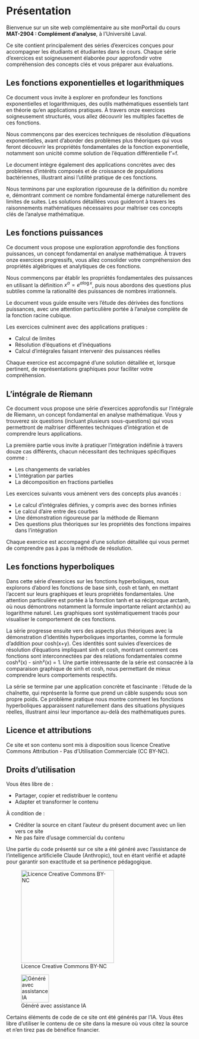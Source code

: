 # Présentation  {.unnumbered}

Bienvenue sur un site web complémentaire au site monPortail du cours **MAT-2904 : Complément d'analyse**, à l'Université Laval.

Ce site contient principalement des séries d'exercices conçues pour accompagner les étudiants et étudiantes dans le cours. Chaque série d'exercices est soigneusement élaborée pour approfondir votre compréhension des concepts clés et vous préparer aux évaluations.

## Les fonctions exponentielles et logarithmiques  {.unnumbered}

Ce document vous invite à explorer en profondeur les fonctions exponentielles et logarithmiques, des outils mathématiques essentiels tant en théorie qu'en applications pratiques. À travers onze exercices soigneusement structurés, vous allez découvrir les multiples facettes de ces fonctions.

Nous commençons par des exercices techniques de résolution d'équations exponentielles, avant d'aborder des problèmes plus théoriques qui vous feront découvrir les propriétés fondamentales de la fonction exponentielle, notamment son unicité comme solution de l'équation différentielle f'=f.

Le document intègre également des applications concrètes avec des problèmes d'intérêts composés et de croissance de populations bactériennes, illustrant ainsi l'utilité pratique de ces fonctions.

Nous terminons par une exploration rigoureuse de la définition du nombre e, démontrant comment ce nombre fondamental émerge naturellement des limites de suites. Les solutions détaillées vous guideront à travers les raisonnements mathématiques nécessaires pour maîtriser ces concepts clés de l'analyse mathématique.

## Les fonctions puissances  {.unnumbered}

Ce document vous propose une exploration approfondie des fonctions puissances, un concept fondamental en analyse mathématique. À travers onze exercices progressifs, vous allez consolider votre compréhension des propriétés algébriques et analytiques de ces fonctions.

Nous commençons par établir les propriétés fondamentales des puissances en utilisant la définition $x^{\alpha} = e^{\alpha \log x}$, puis nous abordons des questions plus subtiles comme la rationalité des puissances de nombres irrationnels. 

Le document vous guide ensuite vers l'étude des dérivées des fonctions puissances, avec une attention particulière portée à l'analyse complète de la fonction racine cubique. 

Les exercices culminent avec des applications pratiques : 

- Calcul de limites
- Résolution d'équations et d'inéquations
- Calcul d'intégrales faisant intervenir des puissances réelles

Chaque exercice est accompagné d'une solution détaillée et, lorsque pertinent, de représentations graphiques pour faciliter votre compréhension.

## L'intégrale de Riemann  {.unnumbered}

Ce document vous propose une série d'exercices approfondis sur l'intégrale de Riemann, un concept fondamental en analyse mathématique. Vous y trouverez six questions (incluant plusieurs sous-questions) qui vous permettront de maîtriser différentes techniques d'intégration et de comprendre leurs applications.

La première partie vous invite à pratiquer l'intégration indéfinie à travers douze cas différents, chacun nécessitant des techniques spécifiques comme :

- Les changements de variables
- L'intégration par parties
- La décomposition en fractions partielles

Les exercices suivants vous amènent vers des concepts plus avancés :

- Le calcul d'intégrales définies, y compris avec des bornes infinies
- Le calcul d'aire entre des courbes
- Une démonstration rigoureuse par la méthode de Riemann
- Des questions plus théoriques sur les propriétés des fonctions impaires dans l'intégration

Chaque exercice est accompagné d'une solution détaillée qui vous permet de comprendre pas à pas la méthode de résolution.

## Les fonctions hyperboliques  {.unnumbered}

Dans cette série d'exercices sur les fonctions hyperboliques, nous explorons d'abord les fonctions de base sinh, cosh et tanh, en mettant l'accent sur leurs graphiques et leurs propriétés fondamentales. Une attention particulière est portée à la fonction tanh et sa réciproque arctanh, où nous démontrons notamment la formule importante reliant arctanh(x) au logarithme naturel. Les graphiques sont systématiquement tracés pour visualiser le comportement de ces fonctions.

La série progresse ensuite vers des aspects plus théoriques avec la démonstration d'identités hyperboliques importantes, comme la formule d'addition pour cosh(x+y). Ces identités sont suivies d'exercices de résolution d'équations impliquant sinh et cosh, montrant comment ces fonctions sont interconnectées par des relations fondamentales comme cosh²(x) - sinh²(x) = 1. Une partie intéressante de la série est consacrée à la comparaison graphique de sinh et cosh, nous permettant de mieux comprendre leurs comportements respectifs.

La série se termine par une application concrète et fascinante : l'étude de la chaînette, qui représente la forme que prend un câble suspendu sous son propre poids. Ce problème pratique nous montre comment les fonctions hyperboliques apparaissent naturellement dans des situations physiques réelles, illustrant ainsi leur importance au-delà des mathématiques pures.

## Licence et attributions {.unnumbered}

Ce site et son contenu sont mis à disposition sous licence Creative Commons Attribution - Pas d'Utilisation Commerciale (CC BY-NC).

::: {.callout-note}
## Droits d'utilisation

Vous êtes libre de :

* Partager, copier et redistribuer le contenu
* Adapter et transformer le contenu

À condition de :

* Créditer la source en citant l'auteur du présent document avec un lien vers ce site
* Ne pas faire d'usage commercial du contenu

Une partie du code présenté sur ce site a été généré avec l'assistance de l'intelligence artificielle Claude (Anthropic), tout en étant vérifié et adapté pour garantir son exactitude et sa pertinence pédagogique.
:::

::: {#fig-ccIA layout-ncol=2}
![Licence Creative Commons BY-NC](by-nc.png){width="250px" fig-align="center"}

![Généré avec assistance IA](AIA.jpg){width="75px" fig-align="center"}

Certains éléments de code de ce site ont été générés par l'IA. Vous êtes libre d'utiliser le contenu de ce site dans la mesure où vous citez la source et n'en tirez pas de bénéfice financier.
:::